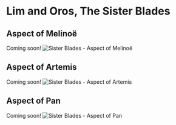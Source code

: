# Lim and Oros, The Sister Blades

## Aspect of Melinoë

Coming soon!
![Sister Blades - Aspect of Melinoë](/weapons/blades-melinoe.png)

## Aspect of Artemis

Coming soon!
![Sister Blades - Aspect of Artemis](/weapons/blades-artemis.png)

## Aspect of Pan

Coming soon!
![Sister Blades - Aspect of Pan](/weapons/blades-pan.png)
